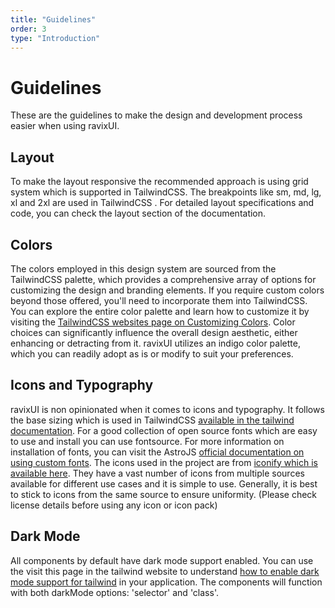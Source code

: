 ```yaml
---
title: "Guidelines"
order: 3
type: "Introduction"
---
```


# Guidelines

These are the guidelines to make the design and development process easier when using ravixUI.

## Layout

To make the layout responsive the recommended approach is using grid system which is supported in TailwindCSS. The breakpoints like sm, md, lg, xl and 2xl are used in TailwindCSS . For detailed layout specifications and code, you can check the layout section of the documentation.

## Colors

The colors employed in this design system are sourced from the TailwindCSS palette, which provides a comprehensive array of options for customizing the design and branding elements. If you require custom colors beyond those offered, you'll need to incorporate them into TailwindCSS. You can explore the entire color palette and learn how to customize it by visiting the [TailwindCSS websites page on Customizing Colors](https://tailwindcss.com/docs/customizing-colors). Color choices can significantly influence the overall design aesthetic, either enhancing or detracting from it. ravixUI utilizes an indigo color palette, which you can readily adopt as is or modify to suit your preferences.

## Icons and Typography

ravixUI is non opinionated when it comes to icons and typography. It follows the base sizing which is used in TailwindCSS [available in the tailwind documentation](https://tailwindcss.com/docs/font-size). For a good collection of open source fonts which are easy to use and install you can use fontsource. For more information on installation of fonts, you can visit the AstroJS [official documentation on using custom fonts](https://docs.astro.build/en/guides/fonts/). The icons used in the project are from [iconify which is available here](https://iconify.design/). They have a vast number of icons from multiple sources available for different use cases and it is simple to use. Generally, it is best to stick to icons from the same source to ensure uniformity. (Please check license details before using any icon or icon pack)

## Dark Mode

All components by default have dark mode support enabled. You can use the visit this page in the tailwind website to understand [how to enable dark mode support for tailwind](https://tailwindcss.com/docs/dark-mode) in your application. The components will function with both darkMode options: 'selector' and 'class'.
